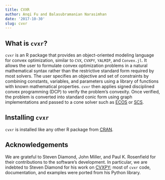 ```yaml
---
title: CVXR
author: Anqi Fu and Balasubramanian Narasimhan
date: '2017-10-30'
slug: cvxr
---
```




<div id="what-is-cvxr" class="section level2">
<h2>What is <code>cvxr</code>?</h2>
<p><code>cvxr</code> is an R package that provides an object-oriented modeling language for convex optimization, similar to <code>CVX</code>, <code>CVXPY</code>, <code>YALMIP</code>, and <code>Convex.jl</code>. It allows the user to formulate convex optimization problems in a natural mathematical syntax rather than the restrictive standard form required by most solvers. The user specifies an objective and set of constraints by combining constants, variables, and parameters using a library of functions with known mathematical properties. <code>cvxr</code> then applies signed disciplined convex programming (DCP) to verify the problem’s convexity. Once verified, the problem is converted into standard conic form using graph implementations and passed to a cone solver such as <a href="https://github.com/embotech/ecos">ECOS</a> or <a href="https://github.com/cvxgrp/scs">SCS</a>.</p>
</div>
<div id="installing-cvxr" class="section level2">
<h2>Installing <code>cvxr</code></h2>
<p><code>cvxr</code> is installed like any other R package from <a href="https://cloud.r-project.org">CRAN</a>.</p>
</div>
<div id="acknowledgements" class="section level2">
<h2>Acknowledgements</h2>
<p>We are grateful to Steven Diamond, John Miller, and Paul K. Rosenfield for their contributions to the software’s development. In particular, we are indebted to Steven Diamond for his work on <a href="http://www.cvxpy.org/en/latest/">CVXPY</a>; most of <code>cvxr</code> code, documentation, and examples were ported from his Python library.</p>
</div>
